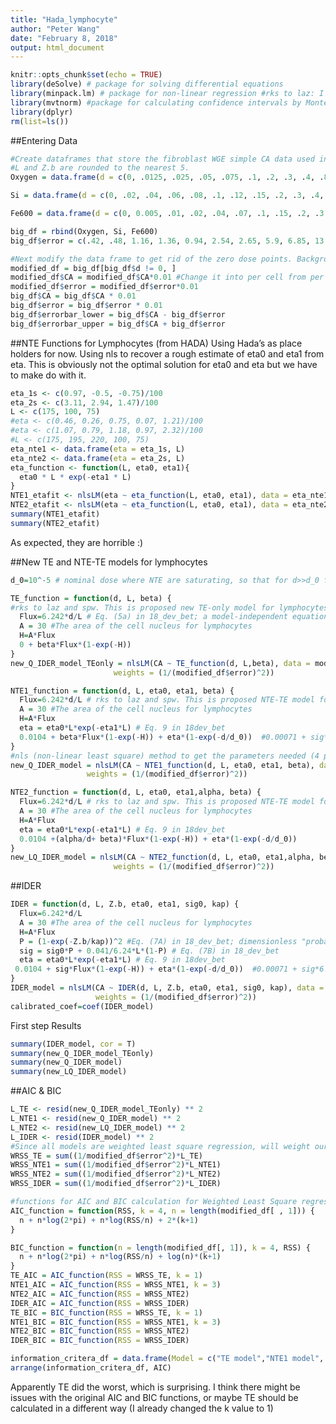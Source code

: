```yaml
---
title: "Hada_lymphocyte"
author: "Peter Wang"
date: "February 8, 2018"
output: html_document
---
```


```r
knitr::opts_chunk$set(echo = TRUE)
library(deSolve) # package for solving differential equations
library(minpack.lm) # package for non-linear regression #rks to laz: I think we probably can just use nls() in stats, not nlsLM from linpack. Please check in R documentation if there is any functional difference at all
library(mvtnorm) #package for calculating confidence intervals by Monte Carlo simulation based on variance-covariance matrices #rks to laz: I added to comment.Please check that my addition is OK.
library(dplyr)
rm(list=ls())
```

##Entering Data
```r
#Create dataframes that store the fibroblast WGE simple CA data used in 16Cacao 
#L and Z.b are rounded to the nearest 5.
Oxygen = data.frame(d = c(0, .0125, .025, .05, .075, .1, .2, .3, .4, .8),CA = c(.72, .96, 2.83, 4.7, 4.01, 8.41, 16.8, 40, 42.8, 94.4), ion = "O", Z = 8, L = 75, Z.b = 595)# Some GCR components are high-speed Oxygen nuclei that are almost fully ionized. d=dose; CA are per hundred cells. Z=atomic charge; L=LET; Z.b = Z^2/beta*^2

Si = data.frame(d = c(0, .02, .04, .06, .08, .1, .12, .15, .2, .3, .4, .6, .8, 1, 1.2, 1.5), CA = c(1.08, 2.04, 3.83, 4.57, 5.96, 4.78, 5.48, 13.88, 13.14, 27.0, 25.9, 59.5, 36.8, 81.8, 117.8, 123.2), ion = "Si", Z = 14, L = 100, Z.b = 690)

Fe600 = data.frame(d = c(0, 0.005, .01, .02, .04, .07, .1, .15, .2, .3, .4, .6, 1, 1.5), CA = c(1.01, 2.05, 2.33, 3.9, 3.51, 3.27, 5.71, 10.7, 9.14, 12.2, 21, 24.9, 43.6, 93.9), ion = "Fe600", Z = 26, L = 175, Z.b = 1075) #600 refers to the energy in MeV per atomic mass unit in this Iron beam

big_df = rbind(Oxygen, Si, Fe600)
big_df$error = c(.42, .48, 1.16, 1.36, 0.94, 2.54, 2.65, 5.9, 6.85, 13.6, .21, .34, .70, .95, .68, 1.07, 1.04, 2.38, 1.72, 4.77, 0.87, 9.18, 2.75, 9.85, 17, 13.2, 0.43, 0.48, 0.67, 0.8, 0.73, 0.75, 1.72, 1.95, 2.89, 2.34, 4.37, 5.08, 8.25, 18.8) #error bars for the CA measurementsx

#Next modify the data frame to get rid of the zero dose points. Background CA frequency was determined seperately.
modified_df = big_df[big_df$d != 0, ]
modified_df$CA = modified_df$CA*0.01 #Change it into per cell from per 100 cells
modified_df$error = modified_df$error*0.01
big_df$CA = big_df$CA * 0.01
big_df$error = big_df$error * 0.01
big_df$errorbar_lower = big_df$CA - big_df$error
big_df$errorbar_upper = big_df$CA + big_df$error
```

##NTE Functions for Lymphocytes (from HADA)
Using Hada's as place holders for now. Using nls to recover a rough estimate of eta0 and eta1 from eta. This is obviously not the optimal solution for eta0 and eta but we have to make do with it.
```r
eta_1s <- c(0.97, -0.5, -0.75)/100
eta_2s <- c(3.11, 2.94, 1.47)/100
L <- c(175, 100, 75)
#eta <- c(0.46, 0.26, 0.75, 0.07, 1.21)/100
#eta <- c(1.07, 0.79, 1.18, 0.97, 2.32)/100
#L <- c(175, 195, 220, 100, 75)
eta_nte1 <- data.frame(eta = eta_1s, L)
eta_nte2 <- data.frame(eta = eta_2s, L)
eta_function <- function(L, eta0, eta1){
  eta0 * L * exp(-eta1 * L)
}
NTE1_etafit <- nlsLM(eta ~ eta_function(L, eta0, eta1), data = eta_nte1, start = list(eta0 = 0.001, eta1 = 0.01))
NTE2_etafit <- nlsLM(eta ~ eta_function(L, eta0, eta1), data = eta_nte2, start = list(eta0 = 0.001, eta1 = 0.01))
summary(NTE1_etafit)
summary(NTE2_etafit)
```
As expected, they are horrible :)

##New TE and NTE-TE models for lymphocytes
```r
d_0=10^-5 # nominal dose where NTE are saturating, so that for d>>d_0 further increases are due to TE

TE_function = function(d, L, beta) {
#rks to laz and spw. This is proposed new TE-only model for lymphocytes
  Flux=6.242*d/L # Eq. (5a) in 18_dev_bet; a model-independent equation for particle flux
  A = 30 #The area of the cell nucleus for lymphocytes
  H=A*Flux 
  0 + beta*Flux*(1-exp(-H))
}
new_Q_IDER_model_TEonly = nlsLM(CA ~ TE_function(d, L,beta), data = modified_df, start = list(beta=3), 
                       weights = (1/(modified_df$error)^2))

NTE1_function = function(d, L, eta0, eta1, beta) {
  Flux=6.242*d/L # rks to laz and spw. This is proposed NTE-TE model for lymphocytes
  A = 30 #The area of the cell nucleus for lymphocytes
  H=A*Flux 
  eta = eta0*L*exp(-eta1*L) # Eq. 9 in 18dev_bet
  0.0104 + beta*Flux*(1-exp(-H)) + eta*(1-exp(-d/d_0))  #0.00071 + sig*6.24*d/L*(1-exp(-1024*d/L)) + eta*(1-exp(-10^3*d))#don't use
} 
#nls (non-linear least square) method to get the parameters needed (4 parameter estimation)
new_Q_IDER_model = nlsLM(CA ~ NTE1_function(d, L, eta0, eta1, beta), data = modified_df, start = list(eta0 = 0.001, eta1 = 0.01, beta=3),
                 weights = (1/(modified_df$error)^2))

NTE2_function = function(d, L, eta0, eta1,alpha, beta) {
  Flux=6.242*d/L # rks to laz and spw. This is proposed NTE-TE model for lymphocytes
  A = 30 #The area of the cell nucleus for lymphocytes
  H=A*Flux 
  eta = eta0*L*exp(-eta1*L) # Eq. 9 in 18dev_bet
  0.0104 +(alpha/d+ beta)*Flux*(1-exp(-H)) + eta*(1-exp(-d/d_0)) 
} 
new_LQ_IDER_model = nlsLM(CA ~ NTE2_function(d, L, eta0, eta1,alpha, beta), data = modified_df, start = list(eta0 = 0.001, eta1 = 0.01, alpha=0.3, beta=2), 
                       weights = (1/(modified_df$error)^2))
```

##IDER
```r
IDER = function(d, L, Z.b, eta0, eta1, sig0, kap) {
  Flux=6.242*d/L
  A = 30 #The area of the cell nucleus for lymphocytes
  H=A*Flux 
  P = (1-exp(-Z.b/kap))^2 #Eq. (7A) in 18_dev_bet; dimensionless "probability"; makes sense for kap > 0
  sig = sig0*P + 0.041/6.24*L*(1-P) # Eq. (7B) in 18_dev_bet
  eta = eta0*L*exp(-eta1*L) # Eq. 9 in 18dev_bet
 0.0104 + sig*Flux*(1-exp(-H)) + eta*(1-exp(-d/d_0))  #0.00071 + sig*6.24*d/L*(1-exp(-1024*d/L)) + eta*(1-exp(-10^3*d))#don't use
} 
IDER_model = nlsLM(CA ~ IDER(d, L, Z.b, eta0, eta1, sig0, kap), data = modified_df, start = list(eta0 = 0.001, eta1 = 0.01, sig0 = 15, kap = 445), 
                   weights = (1/(modified_df$error)^2))
calibrated_coef=coef(IDER_model)
```

First step Results
```r
summary(IDER_model, cor = T)
summary(new_Q_IDER_model_TEonly)
summary(new_Q_IDER_model)
summary(new_LQ_IDER_model)
```

##AIC & BIC
```r
L_TE <- resid(new_Q_IDER_model_TEonly) ** 2
L_NTE1 <- resid(new_Q_IDER_model) ** 2
L_NTE2 <- resid(new_LQ_IDER_model) ** 2
L_IDER <- resid(IDER_model) ** 2
#Since all models are weighted least square regression, will weight our model with our weights to get the WRSS (weighted residual squared sum)
WRSS_TE = sum((1/modified_df$error^2)*L_TE)
WRSS_NTE1 = sum((1/modified_df$error^2)*L_NTE1)
WRSS_NTE2 = sum((1/modified_df$error^2)*L_NTE2)
WRSS_IDER = sum((1/modified_df$error^2)*L_IDER)

#functions for AIC and BIC calculation for Weighted Least Square regression
AIC_function = function(RSS, k = 4, n = length(modified_df[ , 1])) {
  n + n*log(2*pi) + n*log(RSS/n) + 2*(k+1)
}

BIC_function = function(n = length(modified_df[, 1]), k = 4, RSS) {
  n + n*log(2*pi) + n*log(RSS/n) + log(n)*(k+1)
}
TE_AIC = AIC_function(RSS = WRSS_TE, k = 1)
NTE1_AIC = AIC_function(RSS = WRSS_NTE1, k = 3)
NTE2_AIC = AIC_function(RSS = WRSS_NTE2)
IDER_AIC = AIC_function(RSS = WRSS_IDER)
TE_BIC = BIC_function(RSS = WRSS_TE, k = 1)
NTE1_BIC = BIC_function(RSS = WRSS_NTE1, k = 3)
NTE2_BIC = BIC_function(RSS = WRSS_NTE2)
IDER_BIC = BIC_function(RSS = WRSS_IDER)

information_critera_df = data.frame(Model = c("TE model","NTE1 model", "NTE2 model", "IDER model"), AIC = c(TE_AIC, NTE1_AIC, NTE2_AIC, IDER_AIC), BIC = c(TE_BIC, NTE1_BIC, NTE2_BIC, IDER_BIC))
arrange(information_critera_df, AIC)
```

Apparently TE did the worst, which is surprising. I think there might be issues with the original AIC and BIC functions, or maybe TE should be calculated in a different way (I already changed the k value to 1)

